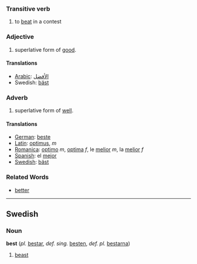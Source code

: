 ===Transitive verb===
# to [[beat]] in a contest

===Adjective===
# superlative form of [[good]].

====Translations====
*[[Arabic]]: [[الأفضل]]
*Swedish: [[bäst]]

===Adverb===
# superlative form of [[well]].

====Translations====
*[[German]]: [[beste]]
*[[Latin]]: [[optimus]], ''m''
*[[Romanica]]: [[optimo]] ''m'', [[optima]] ''f'', le [[melior]] ''m'', la [[melior]] ''f''
*[[Spanish]]: el [[mejor]]
*[[Swedish]]: [[bäst]]

===Related Words===
*[[better]]


----

==Swedish==
===Noun===
'''best''' (''pl.'' [[bestar]], ''def. sing.'' [[besten]], ''def. pl.'' [[bestarna]])

# [[beast]]